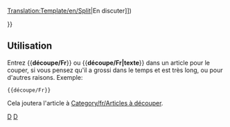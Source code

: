 <noinclude>[[Translation:Template/en/Split]]{{en/-}}</noinclude>{{fr/Fenêtre de message| type  = mouvement
| image = Split.png
| texte = <strong>Découpe</strong><br>Il a été suggéré que cette page soit partagée en de multiples pages. ([[Main/en/{{{discuss|{{TALKPAGENAME}}}}}|En discuter]])<p>{{{1|}}}</p>
}}<includeonly>{{{2|[[Category:fr/Articles à découper]]}}}</includeonly><noinclude>

==Utilisation==
Entrez <nowiki>{{</nowiki>'''découpe/Fr'''<nowiki>}}</nowiki> ou <nowiki>{{</nowiki>'''découpe/Fr|texte'''<nowiki>}}</nowiki> dans un article pour le couper, si vous pensez qu'il a grossi dans le temps et est très long, ou pour d'autres raisons. Exemple: 
<pre>{{découpe/Fr}}</pre>
Cela joutera l'article à [[Category/fr/Articles à découper]].

[[Category:fr/Modèles|D]][[Category:fr/Fenêtres de message|D]]</noinclude>
